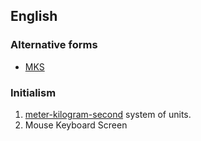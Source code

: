 ==English==

===Alternative forms===
* [[MKS]]

===Initialism===
{{rfc-header|Initialism}}
{{head|en|initialism}}

# [[meter-kilogram-second]] system of units.
# Mouse Keyboard Screen